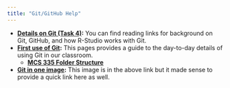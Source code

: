 ```yaml
---
title: "Git/GitHub Help"
---
```





- **[Details on Git (Task 4)](class_tasks/task04_details.html):** You can find reading links for background on Git, GitHub, and how R-Studio works with Git.
- **[First use of Git](git_335.html):** This pages provides a guide to the day-to-day details of using Git in our classroom.
    - **[MCS 335 Folder Structure](git_335.html#mcs_335_folder_structure){target="blank"}**
- **[Git in one image](images/Git_workflow_diagram.png){target="blank"}:** This image is in the above link but it made sense to provide a quick link here as well.
